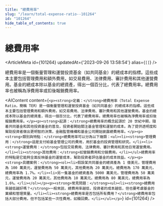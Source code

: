 ```yaml
---
title: "總費用率"
slug: "/learn/total-expense-ratio--101264"
id: "101264"
hide_table_of_contents: true
---
```



# 總費用率

<ArticleMeta id={101264} updatedAt={'2023-09-26 13:58:54'} alias={`[]`} />
<div className='border-solid border-b border-t-0 my-4 border-[var(--ifm-color-gray-300)]' />

總費用率是一個衡量管理和運營投資基金（如共同基金）的總成本的指標。這些成本主要包括管理費用和額外費用，如交易費用、法律費用、審計費用和其他運營費用。基金的總成本除以基金的總資產，得出一個百分比，代表了總費用率。總費用率也被稱為淨費用率或扣後報銷費用率。

<AIContent content={`<p><strong>定義：</strong>總費用率（Total Expense Ratio，簡稱 TER）是一個衡量管理和運營投資基金（如共同基金）的總成本的指標。這些成本主要包括管理費用和額外費用，如交易費用、法律費用、審計費用和其他運營費用。基金的總成本除以基金的總資產，得出一個百分比，代表了總費用率。總費用率也被稱為淨費用率或扣後報銷費用率。</p><p><strong>起源：</strong>總費用率的概念起源於 20 世紀中期，隨着共同基金和其他投資基金的普及，投資者開始關注基金管理和運營的成本。為了提供透明度和幫助投資者做出更明智的決策，金融監管機構和基金公司開始披露總費用率。</p><p><strong>類別與特點：</strong>總費用率可以分為以下幾類：<ul><li><strong>管理費用：</strong>這是支付給基金管理公司的費用，用於基金的投資管理和研究。</li><li><strong>運營費用：</strong>包括交易費用、法律費用、審計費用和其他日常運營費用。</li><li><strong>其他費用：</strong>如營銷費用和分銷費用。</li></ul>總費用率的特點是它能夠全面反映基金的運營成本，幫助投資者評估基金的成本效益。</p><p><strong>具體案例：</strong><ol><li>假設某共同基金的總資產為 1 億美元，管理費用為 100 萬美元，運營費用為 50 萬美元，其他費用為 20 萬美元。總費用為 170 萬美元，總費用率為 1.7%。</li><li>另一隻基金的總資產為 5000 萬美元，管理費用為 50 萬美元，運營費用為 20 萬美元，其他費用為 10 萬美元。總費用為 80 萬美元，總費用率為 1.6%。</li></ol></p><p><strong>常見問題：</strong><ul><li><strong>總費用率越低越好嗎？</strong>一般來説，總費用率越低，投資者的成本越低，但也要考慮基金的業績和管理質量。</li><li><strong>總費用率是否包括所有費用？</strong>總費用率包括大部分費用，但不包括某些一次性費用，如贖回費。</li></ul></p>`} id={101264} />
